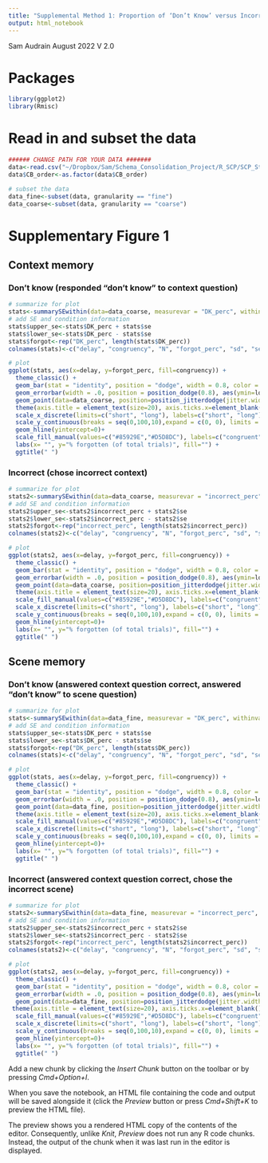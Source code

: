 ```yaml
---
title: "Supplemental Method 1: Proportion of ‘Don’t Know’ versus Incorrect responses. "
output: html_notebook
---
```


Sam Audrain August 2022
V 2.0
 
# Packages
```r
library(ggplot2)
library(Rmisc)
```

# Read in and subset the data
```r

###### CHANGE PATH FOR YOUR DATA #######
data<-read.csv("~/Dropbox/Sam/Schema_Consolidation_Project/R_SCP/SCP_StatsModels_GitHub/SCP_behavioural_data.csv")
data$CB_order<-as.factor(data$CB_order)

# subset the data
data_fine<-subset(data, granularity == "fine")
data_coarse<-subset(data, granularity == "coarse")

```


# Supplementary Figure 1

## Context memory
### Don't know (responded "don't know" to context question)
```r

# summarize for plot 
stats<-summarySEwithin(data=data_coarse, measurevar = "DK_perc", withinvars = c("delay","congruency"), idvar = "subj", na.rm=TRUE)
# add SE and condition information 
stats$upper_se<-stats$DK_perc + stats$se
stats$lower_se<-stats$DK_perc - stats$se
stats$forgot<-rep("DK_perc", length(stats$DK_perc))
colnames(stats)<-c("delay", "congruency", "N", "forgot_perc", "sd", "se", "ci", "upper_se", "lower_se", "forgot")

# plot 
ggplot(stats, aes(x=delay, y=forgot_perc, fill=congruency)) +
  theme_classic() +
  geom_bar(stat = "identity", position = "dodge", width = 0.8, color = "black") +
  geom_errorbar(width = .0, position = position_dodge(0.8), aes(ymin=lower_se, ymax=upper_se))+
  geom_point(data=data_coarse, position=position_jitterdodge(jitter.width=0.5, dodge.width = 0.8), pch=1, aes(delay, DK_perc, group=congruency), show.legend = F, size = 2)+
  theme(axis.title = element_text(size=20), axis.ticks.x=element_blank(), axis.text=element_text(size=18), plot.title = element_text(size=22, face="bold", hjust=0.5), legend.text=element_text(size=16), legend.position = "bottom") +
  scale_x_discrete(limits=c("short", "long"), labels=c("short", "long"))+
  scale_y_continuous(breaks = seq(0,100,10),expand = c(0, 0), limits = c(0,100))+
  geom_hline(yintercept=0)+
  scale_fill_manual(values=c("#85929E","#D5D8DC"), labels=c("congruent","incongruent"))+ 
  labs(x= "", y="% forgotten (of total trials)", fill="") +
  ggtitle(" ")

```

### Incorrect (chose incorrect context)
```r

# summarize for plot 
stats2<-summarySEwithin(data=data_coarse, measurevar = "incorrect_perc", withinvars = c("delay","congruency"), idvar = "subj", na.rm=TRUE)
# add SE and condition information 
stats2$upper_se<-stats2$incorrect_perc + stats2$se
stats2$lower_se<-stats2$incorrect_perc - stats2$se
stats2$forgot<-rep("incorrect_perc", length(stats2$incorrect_perc))
colnames(stats2)<-c("delay", "congruency", "N", "forgot_perc", "sd", "se", "ci", "upper_se", "lower_se", "forgot")

# plot 
ggplot(stats2, aes(x=delay, y=forgot_perc, fill=congruency)) +
  theme_classic() +
  geom_bar(stat = "identity", position = "dodge", width = 0.8, color = "black") +
  geom_errorbar(width = .0, position = position_dodge(0.8), aes(ymin=lower_se, ymax=upper_se))+
  geom_point(data=data_coarse, position=position_jitterdodge(jitter.width=0.5, dodge.width = 0.8), pch=1, aes(delay, incorrect_perc, group=congruency), show.legend = F, size = 2)+
  theme(axis.title = element_text(size=20), axis.ticks.x=element_blank(), axis.text=element_text(size=18), plot.title = element_text(size=22, face="bold", hjust=0.5), legend.text=element_text(size=16), legend.position = "bottom") +
  scale_fill_manual(values=c("#85929E","#D5D8DC"), labels=c("congruent","incongruent"))+ ## manuscript 
  scale_x_discrete(limits=c("short", "long"), labels=c("short", "long"))+
  scale_y_continuous(breaks = seq(0,100,10),expand = c(0, 0), limits = c(0,100))+
  geom_hline(yintercept=0)+
  labs(x= "", y="% forgotten (of total trials)", fill="") +
  ggtitle(" ")

```

## Scene memory 
### Don't know (answered context question correct, answered "don't know" to scene question)
```r

# summarize for plot 
stats<-summarySEwithin(data=data_fine, measurevar = "DK_perc", withinvars = c("delay","congruency"), idvar = "subj", na.rm=TRUE)
# add SE and condition information 
stats$upper_se<-stats$DK_perc + stats$se
stats$lower_se<-stats$DK_perc - stats$se
stats$forgot<-rep("DK_perc", length(stats$DK_perc))
colnames(stats)<-c("delay", "congruency", "N", "forgot_perc", "sd", "se", "ci", "upper_se", "lower_se", "forgot")

# plot 
ggplot(stats, aes(x=delay, y=forgot_perc, fill=congruency)) +
  theme_classic() +
  geom_bar(stat = "identity", position = "dodge", width = 0.8, color = "black") +
  geom_errorbar(width = .0, position = position_dodge(0.8), aes(ymin=lower_se, ymax=upper_se))+
  geom_point(data=data_fine, position=position_jitterdodge(jitter.width=0.5, dodge.width = 0.8), pch=1, aes(delay, DK_perc, group=congruency), show.legend = F, size = 2)+
  theme(axis.title = element_text(size=20), axis.ticks.x=element_blank(), axis.text=element_text(size=18), plot.title = element_text(size=22, face="bold", hjust=0.5), legend.text=element_text(size=16), legend.position = "bottom") +
  scale_fill_manual(values=c("#85929E","#D5D8DC"), labels=c("congruent","incongruent"))+ ## manuscript 
  scale_x_discrete(limits=c("short", "long"), labels=c("short", "long"))+
  scale_y_continuous(breaks = seq(0,100,10),expand = c(0, 0), limits = c(0,100))+
  geom_hline(yintercept=0)+
  labs(x= "", y="% forgotten (of total trials)", fill="") +
  ggtitle(" ")

```

### Incorrect (answered context question correct, chose the incorrect scene)
```r

# summarize for plot 
stats2<-summarySEwithin(data=data_fine, measurevar = "incorrect_perc", withinvars = c("delay","congruency"), idvar = "subj", na.rm=TRUE)
# add SE and condition information 
stats2$upper_se<-stats2$incorrect_perc + stats2$se
stats2$lower_se<-stats2$incorrect_perc - stats2$se
stats2$forgot<-rep("incorrect_perc", length(stats2$incorrect_perc))
colnames(stats2)<-c("delay", "congruency", "N", "forgot_perc", "sd", "se", "ci", "upper_se", "lower_se", "forgot")

# plot 
ggplot(stats2, aes(x=delay, y=forgot_perc, fill=congruency)) +
  theme_classic() +
  geom_bar(stat = "identity", position = "dodge", width = 0.8, color = "black") +
  geom_errorbar(width = .0, position = position_dodge(0.8), aes(ymin=lower_se, ymax=upper_se))+
  geom_point(data=data_fine, position=position_jitterdodge(jitter.width=0.5, dodge.width = 0.8), pch=1, aes(delay, incorrect_perc, group=congruency), show.legend = F, size = 2)+
 theme(axis.title = element_text(size=20), axis.ticks.x=element_blank(), axis.text=element_text(size=18), plot.title = element_text(size=22, face="bold", hjust=0.5), legend.text=element_text(size=16), legend.position = "bottom") +
  scale_fill_manual(values=c("#85929E","#D5D8DC"), labels=c("congruent","incongruent"))+ ## manuscript 
  scale_x_discrete(limits=c("short", "long"), labels=c("short", "long"))+
  scale_y_continuous(breaks = seq(0,100,10),expand = c(0, 0), limits = c(0,100))+
  geom_hline(yintercept=0)+
  labs(x= "", y="% forgotten (of total trials)", fill="") +
  ggtitle(" ")


```

Add a new chunk by clicking the *Insert Chunk* button on the toolbar or by pressing *Cmd+Option+I*.

When you save the notebook, an HTML file containing the code and output will be saved alongside it (click the *Preview* button or press *Cmd+Shift+K* to preview the HTML file). 

The preview shows you a rendered HTML copy of the contents of the editor. Consequently, unlike *Knit*, *Preview* does not run any R code chunks. Instead, the output of the chunk when it was last run in the editor is displayed.


